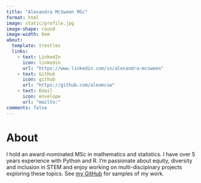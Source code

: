 ```yaml
---
title: "Alexandra McSween MSc"
format: html
image: static/profile.jpg
image-shape: round
image-width: 6em
about:
  template: trestles
  links:
    - text: LinkedIn
      icon: linkedin
      url: "https://www.linkedin.com/in/alexandra-mcsween"
    - text: GitHub
      icon: github
      url: "https://github.com/alexmcsw"
    - text: Email
      icon: envelope
      url: "mailto:"
comments: false
---
```

:::{#hero-heading}

# About
I hold an award-nominated MSc in mathematics and statistics. I have over 5 years experience with Python and R. I'm passionate about equity, diversity and inclusion in STEM and enjoy working on multi-discipinary projects exploring these topics. See [my GitHub](https://github.com/alexmcsw) for samples of my work.

:::
